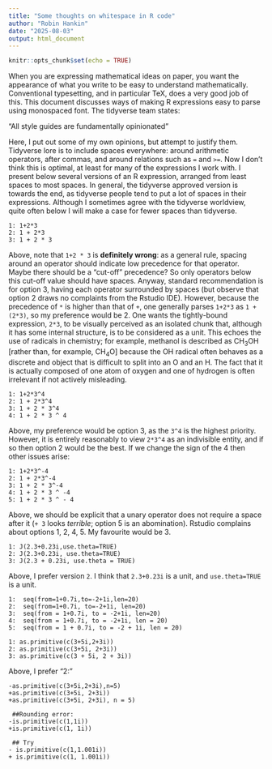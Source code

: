 ```yaml
---
title: "Some thoughts on whitespace in R code"
author: "Robin Hankin"
date: "2025-08-03"
output: html_document
---
```


```r
knitr::opts_chunk$set(echo = TRUE)
```

When you are expressing mathematical ideas on paper, you want the
appearance of what you write to be easy to understand mathematically.
Conventional typesetting, and in particular TeX, does a very good job
of this.  This document discusses ways of making R expressions easy to
parse using monospaced font.  The tidyverse team states:

"All style guides are fundamentally opinionated"

Here, I put out some of my own opinions, but attempt to justify them.
Tidyverse lore is to include spaces everywhere: around arithmetic
operators, after commas, and around relations such as `=` and `>=`.
Now I don't think this is optimal, at least for many of the
expressions I work with.  I present below several versions of an R
expression, arranged from least spaces to most spaces.  In general,
the tidyverse approved version is towards the end, as tidyverse people
tend to put a lot of spaces in their expressions.  Although I
sometimes agree with the tidyverse worldview, quite often below I will
make a case for fewer spaces than tidyverse.

```
1: 1+2*3
2: 1 + 2*3
3: 1 + 2 * 3
```

Above, note that `1+2 * 3` is **definitely wrong**: as a general rule,
spacing around an operator should indicate low precedence for that
operator.  Maybe there should be a "cut-off" precedence? So only
operators below this cut-off value should have spaces.  Anyway,
standard recommendation is for option 3, having each operator
surrounded by spaces (but observe that option 2 draws no complaints
from the Rstudio IDE).  However, because the precedence of `*` is
higher than that of `+`, one generally parses `1+2*3` as `1 + (2*3)`,
so my preference would be 2. One wants the tightly-bound expression,
`2*3`, to be visually perceived as an isolated chunk that, although it
has some internal structure, is to be considered as a unit. This
echoes the use of radicals in chemistry; for example, methanol is
described as CH<sub>3</sub>OH [rather than, for example,
CH<sub>4</sub>O] because the OH radical often behaves as a discrete
and object that is difficult to split into an O and an H.  The fact
that it is actually composed of one atom of oxygen and one of hydrogen
is often irrelevant if not actively misleading.

```
1: 1+2*3^4
2: 1 + 2*3^4
3: 1 + 2 * 3^4
4: 1 + 2 * 3 ^ 4
```

Above, my preference would be option 3, as the `3^4` is the highest
priority.  However, it is entirely reasonably to view `2*3^4` as an
indivisible entity, and if so then option 2 would be the best.  If we
change the sign of the 4 then other issues arise:

```
1: 1+2*3^-4
2: 1 + 2*3^-4
3: 1 + 2 * 3^-4
4: 1 + 2 * 3 ^ -4
5: 1 + 2 * 3 ^ - 4
```

Above, we should be explicit that a unary operator does not require a
space after it (`+ 3` looks *terrible*; option 5 is an abomination).
Rstudio complains about options 1, 2, 4, 5.  My favourite would be 3.







```
1: J(2.3+0.23i,use.theta=TRUE)
2: J(2.3+0.23i, use.theta=TRUE)
3: J(2.3 + 0.23i, use.theta = TRUE)
```

Above, I prefer version `2`.  I think that `2.3+0.23i` is a unit, and
`use.theta=TRUE` is a unit.


```
1:  seq(from=1+0.7i,to=-2+1i,len=20)
2:  seq(from=1+0.7i, to=-2+1i, len=20)
3:  seq(from = 1+0.7i, to = -2+1i, len=20)
4:  seq(from = 1+0.7i, to = -2+1i, len = 20)
5:  seq(from = 1 + 0.7i, to = -2 + 1i, len = 20)
```


```
1: as.primitive(c(3+5i,2+3i))
2: as.primitive(c(3+5i, 2+3i))
3: as.primitive(c(3 + 5i, 2 + 3i))
```

Above, I prefer "2:"


```
-as.primitive(c(3+5i,2+3i),n=5)
+as.primitive(c(3+5i, 2+3i))
+as.primitive(c(3+5i, 2+3i), n = 5)
 
 ##Rounding error:
-is.primitive(c(1,1i))
+is.primitive(c(1, 1i))
 
 ## Try
- is.primitive(c(1,1.001i))
+ is.primitive(c(1, 1.001i))
```
